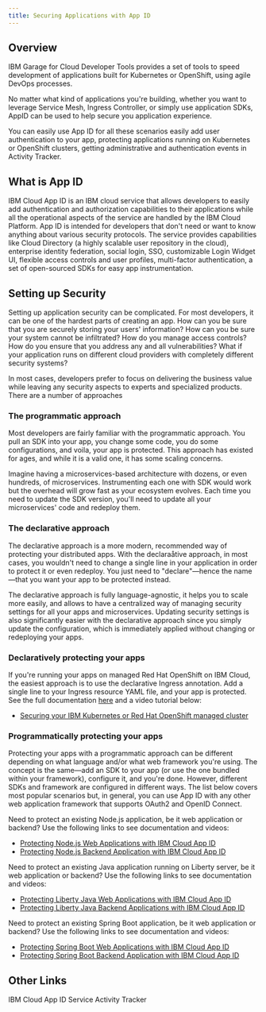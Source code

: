 ```yaml
---
title: Securing Applications with App ID
---
```


<PageDescription>


</PageDescription>

## Overview

IBM Garage for Cloud Developer Tools provides a set of tools to speed development of applications built for Kubernetes or OpenShift, using agile DevOps processes.

No matter what kind of applications you're building, whether you want to leverage Service Mesh, Ingress Controller, or simply use application SDKs, AppID can be used to help secure you application experience.

 You can easily use App ID for all these scenarios easily add user authentication to your app, protecting applications running on Kubernetes or OpenShift clusters, getting administrative and authentication events in Activity Tracker.

## What is App ID

IBM Cloud App ID is an IBM cloud service that allows developers to easily add authentication and authorization capabilities to their applications while all the operational aspects of the service are handled by the IBM Cloud Platform. App ID is intended for developers that don't need or want to know anything about various security protocols. The service provides capabilities like Cloud Directory (a highly scalable user repository in the cloud), enterprise identity federation, social login, SSO, customizable Login Widget UI, flexible access controls and user profiles, multi-factor authentication, a set of open-sourced SDKs for easy app instrumentation.


## Setting up Security

Setting up application security can be complicated. For most developers, it can be one of the hardest parts of creating an app. How can you be sure that you are securely storing your users' information? How can you be sure your system cannot be infiltrated? How do you manage access controls? How do you ensure that you address any and all vulnerabilities? What if your application runs on different cloud providers with completely different security systems?

In most cases, developers prefer to focus on delivering the business value while leaving any security aspects to experts and specialized products. There are a number of approaches

### The programmatic approach
Most developers are fairly familiar with the programmatic approach. You pull an SDK into your app, you change some code, you do some configurations, and voila, your app is protected. This approach has existed for ages, and while it is a valid one, it has some scaling concerns.

Imagine having a microservices-based architecture with dozens, or even hundreds, of microservices. Instrumenting each one with SDK would work but the overhead will grow fast as your ecosystem evolves. Each time you need to update the SDK version, you'll need to update all your microservices' code and redeploy them.

### The declarative approach
The declarative approach is a more modern, recommended way of protecting your distributed apps. With the declaraåtive approach, in most cases, you wouldn't need to change a single line in your application in order to protect it or even redeploy. You just need to "declare"—hence the name—that you want your app to be protected instead.

The declarative approach is fully language-agnostic, it helps you to scale more easily, and allows to have a centralized way of managing security settings for all your apps and microservices. Updating security settings is also significantly easier with the declarative approach since you simply update the configuration, which is immediately applied without changing or redeploying your apps.

### Declaratively protecting your apps
If you're running your apps on managed Red Hat OpenShift on IBM Cloud, the easiest approach is to use the declarative Ingress annotation. Add a single line to your Ingress resource YAML file, and your app is protected. See the full documentation [here](https://cloud.ibm.com/docs/services/appid?topic=appid-kube-auth) and a video tutorial below:

- [Securing your IBM Kubernetes or Red Hat OpenShift managed cluster](https://youtu.be/sqGS7naTkoU)

### Programmatically protecting your apps
Protecting your apps with a programmatic approach can be different depending on what language and/or what web framework you're using. The concept is the same—add an SDK to your app (or use the one bundled within your framework), configure it, and you're done. However, different SDKs and framework are configured in different ways. The list below covers most popular scenarios but, in general, you can use App ID with any other web application framework that supports OAuth2 and OpenID Connect.

Need to protect an existing Node.js application, be it web application or backend? Use the following links to see documentation and videos:

- [Protecting Node.js Web Applications with IBM Cloud App ID](https://youtu.be/6roa1ZOvwtw)
- [Protecting Node.js Backend Application with IBM Cloud App ID](https://youtu.be/jJLSgkHpZwA)

Need to protect an existing Java application running on Liberty server, be it web application or backend? Use the following links to see documentation and videos:

- [Protecting Liberty Java Web Applications with IBM Cloud App ID](https://youtu.be/o_Er69YUsMQ)
- [Protecting Liberty Java Backend Applications with IBM Cloud App ID](https://youtu.be/QA6DY2qqLaw)

Need to protect an existing Spring Boot application, be it web application or backend? Use the following links to see documentation and videos:

- [Protecting Spring Boot Web Applications with IBM Cloud App ID](https://youtu.be/EZWl1ij3dAE)
- [Protecting Spring Boot Backend Application with IBM Cloud App ID](https://youtu.be/roQ4mKJBOqg)

## Other Links

<AnchorLinks>
  <AnchorLink to="https://cloud.ibm.com/docs/services/appid?topic=appid-about">IBM Cloud App ID Service</AnchorLink>
  <AnchorLink to="https://cloud.ibm.com/docs/services/appid?topic=appid-at-events">Activity Tracker</AnchorLink>
</AnchorLinks>
